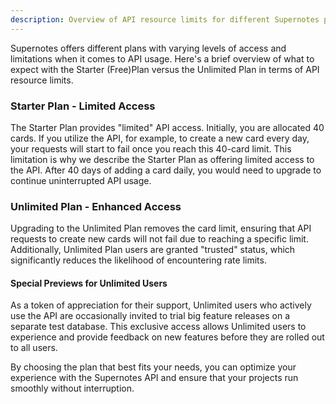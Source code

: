 ```yaml
---
description: Overview of API resource limits for different Supernotes plans.
---
```


Supernotes offers different plans with varying levels of access and limitations when it comes to API usage.
Here's a brief overview of what to expect with the Starter (Free)Plan versus the Unlimited Plan in terms of API resource limits.

### Starter Plan - Limited Access

The Starter Plan provides "limited" API access. Initially, you are allocated 40 cards.
If you utilize the API, for example, to create a new card every day, your requests will start to fail once you reach this 40-card limit.
This limitation is why we describe the Starter Plan as offering limited access to the API.
After 40 days of adding a card daily, you would need to upgrade to continue uninterrupted API usage.

### Unlimited Plan - Enhanced Access

Upgrading to the Unlimited Plan removes the card limit, ensuring that API requests to create new cards will not fail due to reaching a specific limit.
Additionally, Unlimited Plan users are granted "trusted" status, which significantly reduces the likelihood of encountering rate limits.

#### Special Previews for Unlimited Users

As a token of appreciation for their support, Unlimited users who actively use the API are occasionally invited to trial big
feature releases on a separate test database. This exclusive access allows Unlimited users to experience and provide feedback
on new features before they are rolled out to all users.

By choosing the plan that best fits your needs, you can optimize your experience with the Supernotes API and ensure that your
projects run smoothly without interruption.
